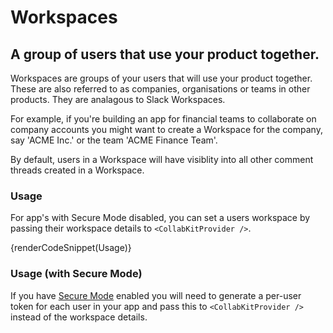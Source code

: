 
# Workspaces

## A group of users that use your product together.

Workspaces are groups of your users that will use your product together. These are also referred to as companies, organisations or teams in other products. They are analagous to Slack Workspaces.

For example, if you're building an app for financial teams to collaborate on company accounts you might want to create a Workspace for the company, say 'ACME Inc.' or the team 'ACME Finance Team'.

By default, users in a Workspace will have visiblity into all other comment threads created in a Workspace.

### Usage

For app's with Secure Mode disabled, you can set a users workspace by passing their workspace details to `<CollabKitProvider />`.

{renderCodeSnippet(Usage)}

### Usage (with Secure Mode)

If you have [Secure Mode](/docs/security) enabled you will need to generate a per-user token for each user in your app and pass this to `<CollabKitProvider />` instead of the workspace details.
